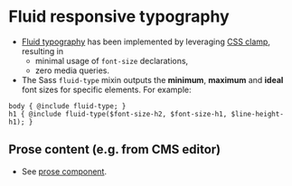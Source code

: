 
<Meta of={Typography} />

# Fluid responsive typography

- [Fluid typography](https://piccalil.li/tutorial/fluid-typography-with-css-clamp) has been implemented by leveraging [CSS clamp](https://developer.mozilla.org/en-US/docs/Web/CSS/clamp), resulting in
    - minimal usage of `font-size` declarations,
    - zero media queries.
- The Sass `fluid-type` mixin outputs the **minimum**, **maximum** and **ideal** font sizes for specific elements. For example:
```
body { @include fluid-type; }
h1 { @include fluid-type($font-size-h2, $font-size-h1, $line-height-h1); }
```

## Prose content (e.g. from CMS editor)
- See [prose component](/story/components-prose--prose).

